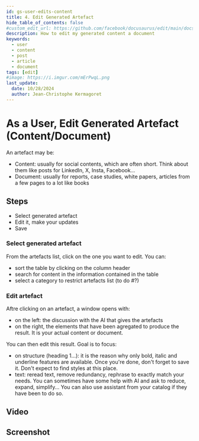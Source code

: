 ```yaml
---
id: gs-user-edits-content
title: 4. Edit Generated Artefact
hide_table_of_contents: false
#custom_edit_url: https://github.com/facebook/docusaurus/edit/main/docs/api-doc-markdown.md
description: How to edit my generated content a document
keywords:
  - user
  - content
  - post
  - article
  - document
tags: [edit]
#image: https://i.imgur.com/mErPwqL.png
last_update:
  date: 10/28/2024
  author: Jean-Christophe Kermagoret
---
```


# As a User, Edit Generated Artefact (Content/Document)

An artefact may be:
* Content: usually for social contents, which are often short. Think about them like posts for LinkedIn, X, Insta, Facebook...
* Document: usually for reports, case studies, white papers, articles from a few pages to a lot like books

## Steps

* Select generated artefact
* Edit it, make your updates
* Save

### Select generated artefact

From the artefacts list, click on the one you want to edit. You can:
* sort the table by clicking on the column header
* search for content in the information contained in the table
* select a category to restrict artefacts list (to do #?)

### Edit artefact

Aftre clicking on an artefact, a window opens with:
* on the left: the discussion with the AI that gives the artefacts
* on the right, the elements that have been agregated to produce the result. It is your actual content or document.

You can then edit this result. Goal is to focus:
* on structure (heading 1...): it is the reason why only bold, italic and underline features are available. Once you're done, don't forget to save it. Don't expect to find styles at this place.
* text: reread text, remove redundancy, rephrase to exactly match your needs. You can sometimes have some help with AI and ask to reduce, expand, simplify... You can also use assistant from your catalog if they have been to do so.

## Video


## Screenshot

